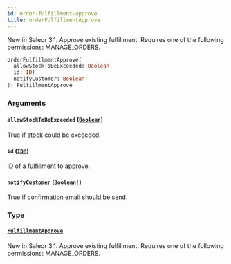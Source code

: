 ```yaml
---
id: order-fulfillment-approve
title: orderFulfillmentApprove
---
```


New in Saleor 3.1. Approve existing fulfillment. Requires one of the following permissions: MANAGE_ORDERS.

```graphql
orderFulfillmentApprove(
  allowStockToBeExceeded: Boolean
  id: ID!
  notifyCustomer: Boolean!
): FulfillmentApprove

```

### Arguments

#### `allowStockToBeExceeded` ([`Boolean`](../../../developer/api-reference/scalars/boolean))

True if stock could be exceeded.

#### `id` ([`ID!`](../../../developer/api-reference/scalars/id))

ID of a fulfillment to approve.

#### `notifyCustomer` ([`Boolean!`](../../../developer/api-reference/scalars/boolean))

True if confirmation email should be send.

### Type

#### [`FulfillmentApprove`](../../../developer/api-reference/objects/fulfillment-approve)

New in Saleor 3.1. Approve existing fulfillment. Requires one of the following permissions: MANAGE_ORDERS.
